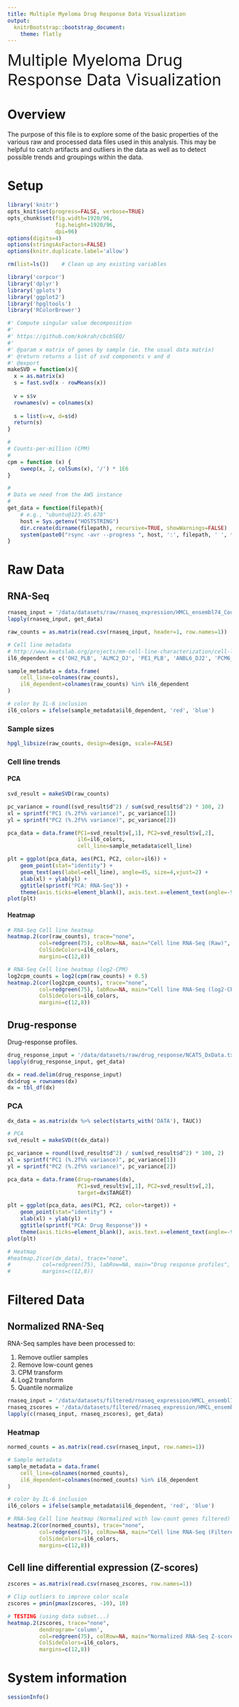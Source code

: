 ```yaml
---
title: Multiple Myeloma Drug Response Data Visualization
output:
  knitrBootstrap::bootstrap_document:
    theme: flatly
---
```


<div style='font-size:36px';>Multiple Myeloma Drug Response Data Visualization</div>

Overview
========

The purpose of this file is to explore some of the basic properties of the
various raw and processed data files used in this analysis. This may be helpful
to catch artifacts and outliers in the data as well as to detect possible
trends and groupings within the data.

Setup
=====

```r
library('knitr')
opts_knit$set(progress=FALSE, verbose=TRUE)
opts_chunk$set(fig.width=1920/96,
               fig.height=1920/96,
               dpi=96)
options(digits=4)
options(stringsAsFactors=FALSE)
options(knitr.duplicate.label='allow')

rm(list=ls())    # Clean up any existing variables
```


```r
library('corpcor')
library('dplyr')
library('gplots')
library('ggplot2')
library('hpgltools')
library('RColorBrewer')
```

```r
#' Compute singular value decomposition
#'
#' https://github.com/kokrah/cbcbSEQ/
#'
#' @param x matrix of genes by sample (ie. the usual data matrix)
#' @return returns a list of svd components v and d
#' @export
makeSVD = function(x){
  x = as.matrix(x)
  s = fast.svd(x - rowMeans(x))
  
  v = s$v
  rownames(v) = colnames(x)
  
  s = list(v=v, d=s$d)
  return(s)
}

#
# Counts-per-million (CPM)
#
cpm = function (x) {
    sweep(x, 2, colSums(x), '/') * 1E6
}

#
# Data we need from the AWS instance
#
get_data = function(filepath){
    # e.g., "ubuntu@123.45.678"
    host = Sys.getenv("HOSTSTRING")
    dir.create(dirname(filepath), recursive=TRUE, showWarnings=FALSE)
    system(paste0("rsync -avr --progress ", host, ':', filepath, ' ', filepath))
}
```

Raw Data
========

RNA-Seq
-------

```r
rnaseq_input = '/data/datasets/raw/rnaseq_expression/HMCL_ensembl74_Counts.csv'
lapply(rnaseq_input, get_data)
```

```r
raw_counts = as.matrix(read.csv(rnaseq_input, header=1, row.names=1))

# Cell line metadata
# http://www.keatslab.org/projects/mm-cell-line-characterization/cell-line-characterization-status
il6_dependent = c('OH2_PLB', 'ALMC2_DJ', 'PE1_PLB', 'ANBL6_DJ2', 'PCM6_Riken', 'ALMC1_DJ')

sample_metadata = data.frame(
    cell_line=colnames(raw_counts),
    il6_dependent=colnames(raw_counts) %in% il6_dependent
)

# color by IL-6 inclusion
il6_colors = ifelse(sample_metadata$il6_dependent, 'red', 'blue')
```

### Sample sizes

```r
hpgl_libsize(raw_counts, design=design, scale=FALSE)
```

### Cell line trends

#### PCA

```r
svd_result = makeSVD(raw_counts)

pc_variance = round((svd_result$d^2) / sum(svd_result$d^2) * 100, 2)
xl = sprintf("PC1 (%.2f%% variance)", pc_variance[1])
yl = sprintf("PC2 (%.2f%% variance)", pc_variance[2])

pca_data = data.frame(PC1=svd_result$v[,1], PC2=svd_result$v[,2],
                      il6=il6_colors,
                      cell_line=sample_metadata$cell_line)

plt = ggplot(pca_data, aes(PC1, PC2, color=il6)) +
    geom_point(stat="identity") +
    geom_text(aes(label=cell_line), angle=45, size=4,vjust=2) +
    xlab(xl) + ylab(yl) +
    ggtitle(sprintf("PCA: RNA-Seq")) +
    theme(axis.ticks=element_blank(), axis.text.x=element_text(angle=-90))
plot(plt)
```

#### Heatmap

```r
# RNA-Seq Cell line heatmap
heatmap.2(cor(raw_counts), trace="none",
          col=redgreen(75), colRow=NA, main="Cell line RNA-Seq (Raw)",
          ColSideColors=il6_colors,
          margins=c(12,8))

# RNA-Seq Cell line heatmap (log2-CPM)
log2cpm_counts = log2(cpm(raw_counts) + 0.5)
heatmap.2(cor(log2cpm_counts), trace="none",
          col=redgreen(75), labRow=NA, main="Cell line RNA-Seq (log2-CPM)",
          ColSideColors=il6_colors,
          margins=c(12,8))
```

Drug-response
-------------

Drug-response profiles.

```r
drug_response_input = '/data/datasets/raw/drug_response/NCATS_DxData.txt'
lapply(drug_response_input, get_data)
```

```r
dx = read.delim(drug_response_input)
dx$drug = rownames(dx)
dx = tbl_df(dx)
```

### PCA

```r
dx_data = as.matrix(dx %>% select(starts_with('DATA'), TAUC))

# PCA
svd_result = makeSVD(t(dx_data))

pc_variance = round((svd_result$d^2) / sum(svd_result$d^2) * 100, 2)
xl = sprintf("PC1 (%.2f%% variance)", pc_variance[1])
yl = sprintf("PC2 (%.2f%% variance)", pc_variance[2])

pca_data = data.frame(drug=rownames(dx),
                      PC1=svd_result$v[,1], PC2=svd_result$v[,2],
                      target=dx$TARGET)

plt = ggplot(pca_data, aes(PC1, PC2, color=target)) +
    geom_point(stat="identity") +
    xlab(xl) + ylab(yl) +
    ggtitle(sprintf("PCA: Drug Response")) +
    theme(axis.ticks=element_blank(), axis.text.x=element_text(angle=-90))
plot(plt)

# Heatmap
#heatmap.2(cor(dx_data), trace="none",
#          col=redgreen(75), labRow=NA, main="Drug response profiles",
#          margins=c(12,8))
```

Filtered Data
=============

Normalized RNA-Seq
------------------

RNA-Seq samples have been processed to:

1. Remove outlier samples
2. Remove low-count genes
3. CPM transform
4. Log2 transform
5. Quantile normalize

```r
rnaseq_input = '/data/datasets/filtered/rnaseq_expression/HMCL_ensembl74_Counts_normalized.csv'
rnaseq_zscores = '/data/datasets/filtered/rnaseq_expression/HMCL_ensembl74_Counts_zscore.csv'
lapply(c(rnaseq_input, rnaseq_zscores), get_data)
```

### Heatmap

```r
normed_counts = as.matrix(read.csv(rnaseq_input, row.names=1))

# Sample metadata 
sample_metadata = data.frame(
    cell_line=colnames(normed_counts),
    il6_dependent=colnames(normed_counts) %in% il6_dependent
)

# color by IL-6 inclusion
il6_colors = ifelse(sample_metadata$il6_dependent, 'red', 'blue')

# RNA-Seq Cell line heatmap (Normalized with low-count genes filtered)
heatmap.2(cor(normed_counts), trace="none",
          col=redgreen(75), colRow=NA, main="Cell line RNA-Seq (Filtered & Normalized)",
          ColSideColors=il6_colors,
          margins=c(12,8))
```

Cell line differential expression (Z-scores)
--------------------------------------------

```r
zscores = as.matrix(read.csv(rnaseq_zscores, row.names=1))

# Clip outliers to improve color scale
zscores = pmin(pmax(zscores, -10), 10)

# TESTING (using data subset...)
heatmap.2(zscores, trace="none",
          dendrogram='column',
          col=redgreen(75), colRow=NA, main="Normalized RNA-Seq Z-scores",
          ColSideColors=il6_colors,
          margins=c(12,8))
```

System information
==================

```r
sessionInfo()
```

